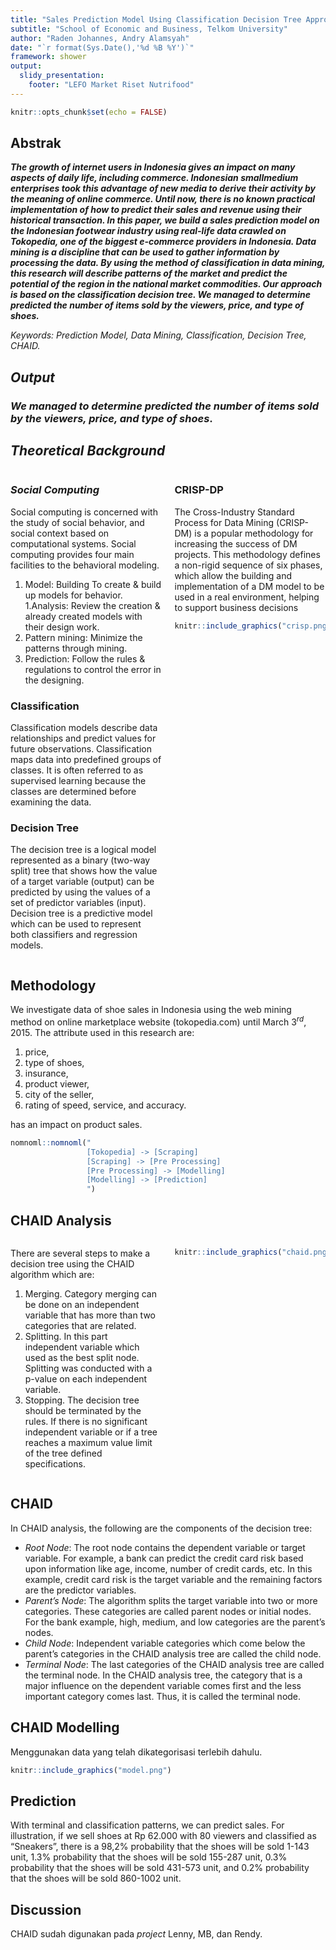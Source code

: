 ```yaml
---
title: "Sales Prediction Model Using Classification Decision Tree Approach For Small Medium Enterprise Based on Indonesian E-Commerce Data"
subtitle: "School of Economic and Business, Telkom University"
author: "Raden Johannes, Andry Alamsyah"
date: "`r format(Sys.Date(),'%d %B %Y')`"
framework: shower
output: 
  slidy_presentation:
    footer: "LEFO Market Riset Nutrifood"
---
```


```r
knitr::opts_chunk$set(echo = FALSE)
```


## Abstrak

___The growth of internet users in Indonesia gives an impact on many aspects of daily life, including commerce. Indonesian smallmedium enterprises took this advantage of new media to derive their activity by the meaning of online commerce. Until now, there is no known practical implementation of how to predict their sales and revenue using their historical transaction. In this paper, we build a sales prediction model on the Indonesian footwear industry using real-life data crawled on Tokopedia, one of the biggest e-commerce providers in Indonesia. Data mining is a discipline that can be used to gather information by processing the data. By using the method of classification in data mining, this research will describe patterns of the market and predict the potential of the region in the national market commodities. Our approach is based on the classification decision tree. We managed to determine predicted the number of items sold by the viewers, price, and type of shoes.___

_Keywords: Prediction Model, Data Mining, Classification, Decision Tree, CHAID._

## _Output_

### _We managed to determine predicted the number of items sold by the viewers, price, and type of shoes_.

## _Theoretical Background_ {.smaller}

::: columns

:::: {.column width=50%}

### _Social Computing_

Social computing is concerned with the study of social behavior, and social context based on computational systems. Social computing provides four main facilities to the behavioral modeling.

1. Model: Building To create & build up models for behavior.
1.Analysis: Review the creation & already created models with their design work.
1. Pattern mining: Minimize the patterns through mining.
1. Prediction: Follow the rules & regulations to control the error in the designing.

### Classification

Classification models describe data relationships and predict values for future observations. Classification maps data into predefined groups of classes. It is often referred to as supervised learning because the classes are determined before examining the data. 

### Decision Tree

The decision tree is a logical model represented as a binary (two-way split) tree that shows how the value of a target variable (output) can be predicted by using the values of a set of predictor variables (input). Decision tree is a predictive model which can be used to represent both classifiers and regression models.

::::

:::: {.column width=50%}

### CRISP-DP

The Cross-Industry Standard Process for Data Mining (CRISP-DM) is a popular methodology for increasing the success of DM projects. This methodology defines a non-rigid sequence of six phases, which allow the building and implementation of a DM model to be used in a real environment, helping to support business decisions

```r
knitr::include_graphics("crisp.png")
```

::::

::: 

## Methodology

We investigate data of shoe sales in Indonesia using the web mining method on online marketplace website (tokopedia.com) until March $3^{rd}$, 2015. The attribute used in this research are:

1. price, 
1. type of shoes,
1. insurance, 
1. product viewer, 
1. city of the seller, 
1. rating of speed, service, and accuracy. 

has an impact on product sales.

```r
nomnoml::nomnoml("
                 [Tokopedia] -> [Scraping]
                 [Scraping] -> [Pre Processing]
                 [Pre Processing] -> [Modelling]
                 [Modelling] -> [Prediction]
                 ")
```

## CHAID Analysis

::: columns

:::: {.column width=50%}

There are several steps to make a decision tree using the CHAID algorithm which are:

1. Merging. Category merging can be done on an independent variable that has more than two categories that are related.
2. Splitting. In this part independent variable which used as the best split node. Splitting was conducted with a p-value on each independent variable.
3. Stopping. The decision tree should be terminated by the rules. If there is no significant independent variable or if a tree reaches a maximum value limit of the tree defined specifications.

::::

:::: {.column width=50%}

```r
knitr::include_graphics("chaid.png")
```

::::

::: 


## CHAID

In CHAID analysis, the following are the components of the decision tree:

- _Root Node_: The root node contains the dependent variable or target variable. For example, a bank can predict the credit card risk based upon information like age, income, number of credit cards, etc. In this example, credit card risk is the target variable and the remaining factors are the predictor variables.
- _Parent's Node_: The algorithm splits the target variable into two or more categories. These categories are called parent nodes or initial nodes. For the bank example, high, medium, and low categories are the parent's nodes.
- _Child Node_: Independent variable categories which come below the parent's categories in the CHAID analysis tree are called the child node.
- _Terminal Node_: The last categories of the CHAID analysis tree are called the terminal node. In the CHAID analysis tree, the category that is a major influence on the dependent variable comes first and the less important category comes last. Thus, it is called the terminal node.

## CHAID Modelling

Menggunakan data yang telah dikategorisasi terlebih dahulu.

```r
knitr::include_graphics("model.png")
```


## Prediction {.bigger}

With terminal and classification patterns, we can predict sales. For illustration, if we sell shoes at Rp 62.000 with 80 viewers and classified as "Sneakers", there is a 98,2% probability that the shoes will be sold 1-143 unit, 1.3% probability that the shoes will be sold 155-287 unit, 0.3% probability that the shoes will be sold 431-573 unit, and 0.2% probability that the shoes will be sold 860-1002 unit.


## Discussion

CHAID sudah digunakan pada _project_ Lenny, MB, dan Rendy.